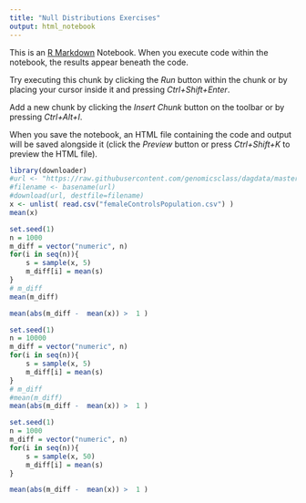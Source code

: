 ---
title: "Null Distributions Exercises"
output: html_notebook
---

This is an [R Markdown](http://rmarkdown.rstudio.com) Notebook. When you execute code within the notebook, the results appear beneath the code. 

Try executing this chunk by clicking the *Run* button within the chunk or by placing your cursor inside it and pressing *Ctrl+Shift+Enter*. 


Add a new chunk by clicking the *Insert Chunk* button on the toolbar or by pressing *Ctrl+Alt+I*.

When you save the notebook, an HTML file containing the code and output will be saved alongside it (click the *Preview* button or press *Ctrl+Shift+K* to preview the HTML file).





```{r}
library(downloader) 
#url <- "https://raw.githubusercontent.com/genomicsclass/dagdata/master/inst/extdata/femaleControlsPopulation.csv"
#filename <- basename(url)
#download(url, destfile=filename)
x <- unlist( read.csv("femaleControlsPopulation.csv") )
mean(x)
```

```{r}
set.seed(1)
n = 1000
m_diff = vector("numeric", n)
for(i in seq(n)){
    s = sample(x, 5)
    m_diff[i] = mean(s)
}
# m_diff
mean(m_diff)
```

```{r}
mean(abs(m_diff -  mean(x)) >  1 )
```


```{r}
set.seed(1)
n = 10000
m_diff = vector("numeric", n)
for(i in seq(n)){
    s = sample(x, 5)
    m_diff[i] = mean(s)
}
# m_diff
#mean(m_diff)
mean(abs(m_diff -  mean(x)) >  1 )
```


```{r}
set.seed(1)
n = 1000
m_diff = vector("numeric", n)
for(i in seq(n)){
    s = sample(x, 50)
    m_diff[i] = mean(s)
}

mean(abs(m_diff -  mean(x)) >  1 )
```
























